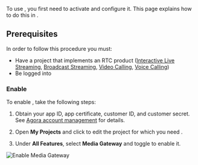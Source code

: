 
To use <Vpd k="NAME" />, you first need to activate and configure it. This page explains how to do this in <Vg k="CONSOLE" />.

## Prerequisites

In order to follow this procedure you must:

- Have a project that implements an RTC product ([Interactive Live Streaming](../../interactive-live-streaming/overview/product-overview), [Broadcast Streaming](../../broadcast-streaming/overview/product-overview), [Video Calling](../../video-calling/overview/product-overview), [Voice Calling](../../voice-calling/overview/product-overview))
- Be logged into <Vg k="CONSOLE" />

### Enable <Vpd k="NAME" />

To enable <Vpd k="NAME" />, take the following steps:

1. Obtain your app ID, app certificate, customer ID, and customer secret. See [Agora account management](../get-started/manage-agora-account) for details.

1. Open **My Projects** and click to edit the project for which you need <Vpd k="NAME" />.

1. Under **All Features**, select **Media Gateway** and toggle to enable it.

![Enable Media Gateway](/images/media-gateway/enable-media-gateway.png)